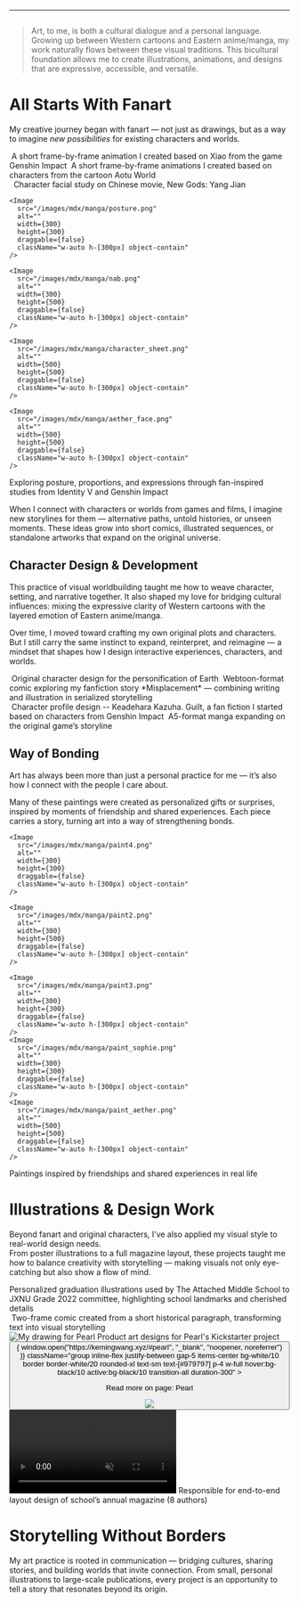 
---

<div className="flex">
<Image
  src="/images/mdx/manga/watermark.png"
  alt=""
  width={300}
  height={300}
  draggable={false}
  className="object-contain"
/>

> Art, to me, is both a cultural dialogue and a personal language. Growing up between Western cartoons and Eastern anime/manga, my work naturally flows between these visual traditions. This bicultural foundation allows me to create illustrations, animations, and designs that are expressive, accessible, and versatile.

</div>

# All Starts With Fanart  
My creative journey began with <Green>fanart</Green> — not just as drawings, but as a way to imagine *new possibilities* for existing characters and worlds.  
<div className="flex flex-col gap-5">
  <Image
    src="/images/mdx/manga/xiao_gif.gif"
    alt=""
    width={1000}
    height={600}
    draggable={false}
  />
  <Gray>
    A short frame-by-frame animation I created based on Xiao from the game <Link href="https://genshin.hoyoverse.com/en/">Genshin Impact</Link>
  </Gray>
  <Image
    src="/images/mdx/manga/eyes.gif"
    alt=""
    width={1000}
    height={600}
    draggable={false}
  />
  <Gray>
    A short frame-by-frame animations I created based on characters from the cartoon <Link href="https://aotu-world.fandom.com/wiki/AOTU_World_Wiki">Aotu World</Link>
  </Gray>
</div>

<div className="flex flex-col gap-5">
  <Image
    src="/images/mdx/manga/character1.png"
    alt=""
    width={1000}
    height={600}
    draggable={false}
  />
  <Image
    src="/images/mdx/manga/character2.png"
    alt=""
    width={1000}
    height={600}
    draggable={false}
  />
  <Gray>
    Character facial study on Chinese movie,
    <Link href="https://en.wikipedia.org/wiki/New_Gods:_Yang_Jian">New Gods: Yang Jian</Link>
  </Gray>
</div>

<div className="flex flex-col gap-5">
  <div className="rounded-lg flex bg-[#1d1c1c] p-5 overflow-auto gap-3 items-start">
    
    <Image
      src="/images/mdx/manga/posture.png"
      alt=""
      width={300}
      height={300} 
      draggable={false}
      className="w-auto h-[300px] object-contain"
    />
    
    <Image
      src="/images/mdx/manga/nab.png"
      alt=""
      width={300}
      height={500}
      draggable={false}
      className="w-auto h-[300px] object-contain"
    />
    
    <Image
      src="/images/mdx/manga/character_sheet.png"
      alt=""
      width={500}
      height={500}
      draggable={false}
      className="w-auto h-[300px] object-contain"
    />
    
    <Image
      src="/images/mdx/manga/aether_face.png"
      alt=""
      width={500}
      height={500}
      draggable={false}
      className="w-auto h-[300px] object-contain"
    />
    
  </div>
  <Gray>
  Exploring posture, proportions, and expressions through fan-inspired studies from <Link href="https://idv.163.com">Identity V</Link> and <Link href="https://genshin.hoyoverse.com/en/">Genshin Impact</Link>
  </Gray>

</div>

When I connect with characters or worlds from games and films, I imagine <Green>new storylines</Green> for them — alternative paths, untold histories, or unseen moments.
These ideas grow into short comics, illustrated sequences, or standalone artworks that expand on the original universe.

## Character Design & Development

This practice of <Green>visual worldbuilding</Green> taught me how to weave character, setting, and narrative together.
It also shaped my love for bridging cultural influences: mixing the expressive clarity of Western cartoons with the layered emotion of Eastern anime/manga.

Over time, I moved toward crafting my own original plots and characters. But I still carry the same instinct to expand, reinterpret, and reimagine — a mindset that shapes how I design interactive experiences, characters, and worlds.
<div className="flex gap-5">
  <div className="flex flex-col gap-5">
    <Image
      src="/images/mdx/manga/earth_character_sheet.png"
      alt=""
      width={1000}
      height={600}
      draggable={false}
    />
    <Gray>Original character design for the personification of Earth</Gray>
        <Image
      src="/images/mdx/manga/webtoon.png"
      alt=""
      width={1000}
      height={600}
      draggable={false}
    />
    <Gray>Webtoon-format comic exploring my fanfiction story *Misplacement* — combining writing and illustration in serialized storytelling</Gray>

  </div>
  <div className="flex flex-col gap-5">
    <Image
      src="/images/mdx/manga/kazuha_character_design.png"
      alt=""
      width={1000}
      height={600}
      draggable={false}
    />
    <Gray>
      Character profile design -- Keadehara Kazuha. Guilt, a fan fiction I
      started based on characters from <Link href="https://genshin.hoyoverse.com/en/">Genshin Impact</Link>
    </Gray>
        <Image
      src="/images/mdx/manga/manga1.png"
      alt=""
      width={1000}
      height={600}
      draggable={false}
    />
    <Gray>
      A5-format manga expanding on the original game’s storyline
    </Gray>

  </div>
</div>


## Way of Bonding
Art has always been more than just a personal practice for me — it’s also how I <Green>connect with the people I care about</Green>.

Many of these paintings were created as personalized gifts or surprises, inspired by moments of friendship and shared experiences. Each piece carries a story, turning art into a way of strengthening bonds.
<div className="flex flex-col gap-5">
  <div className="rounded-lg flex bg-[#1d1c1c] p-5 overflow-auto gap-3 items-start">
    
    <Image
      src="/images/mdx/manga/paint4.png"
      alt=""
      width={300}
      height={300} 
      draggable={false}
      className="w-auto h-[300px] object-contain"
    />
    
    <Image
      src="/images/mdx/manga/paint2.png"
      alt=""
      width={300}
      height={500}
      draggable={false}
      className="w-auto h-[300px] object-contain"
    />
    
    <Image
      src="/images/mdx/manga/paint3.png"
      alt=""
      width={300}
      height={300}
      draggable={false}
      className="w-auto h-[300px] object-contain"
    />
    <Image
      src="/images/mdx/manga/paint_sophie.png"
      alt=""
      width={300}
      height={300}
      draggable={false}
      className="w-auto h-[300px] object-contain"
    />
    <Image
      src="/images/mdx/manga/paint_aether.png"
      alt=""
      width={500}
      height={500}
      draggable={false}
      className="w-auto h-[300px] object-contain"
    />
    
  </div>
  <Gray>
Paintings inspired by friendships and shared experiences in real life  
</Gray>

</div>


# Illustrations & Design Work 
Beyond fanart and original characters, I’ve also applied my visual style to real-world design needs.  
From poster illustrations to a full magazine layout, these projects taught me how to balance creativity with storytelling — making visuals not only eye-catching but also show a flow of mind.  

<div className="flex gap-5">
  <div className="flex flex-col gap-5">
    <Image
      src="/images/mdx/manga/illustration1.png"
      alt=""
      width={1000}
      height={600}
      draggable={false}
    />
  </div>
  <div className="flex flex-col gap-5">
    <Image
      src="/images/mdx/manga/illustration2.png"
      alt=""
      width={1000}
      height={600}
      draggable={false}
    />
  </div>
  <div className="flex flex-col gap-5">
    <Image
      src="/images/mdx/manga/illustration3.png"
      alt=""
      width={1000}
      height={600}
      draggable={false}
    />
  </div>
</div>
<Gray>Personalized graduation illustrations used by The Attached Middle School to JXNU Grade 2022 committee, highlighting school landmarks and cherished details</Gray>

<div className="flex flex-col gap-5">
    <Image
      src="/images/mdx/manga/illustration_school_manga.png"
      alt=""
      width={1000}
      height={600}
      draggable={false}
    />
    <Gray>Two-frame comic created from a short historical paragraph, transforming text into visual storytelling </Gray>
</div>

<div className="flex flex-col gap-5">
  <Image
    src="/images/mdx/pearl/product_doodles.png"
    alt="My drawing for Pearl"
    width={1000}
    height={600}
    draggable={false}
  />
  <Gray>Product art designs for Pearl's Kickstarter project</Gray>
  <button onClick={() => { window.open("https://kemingwang.xyz/#pearl", "_blank", "noopener, noreferrer") }} className="group inline-flex justify-between gap-5 items-center bg-white/10 border border-white/20 rounded-xl text-sm text-[#979797] p-4 w-full hover:bg-black/10 active:bg-black/10 transition-all duration-300" >
     <p>   Read more on page: Pearl</p>
    <img
        src="/images/nav/arrowdown.jpg"
        className="h-1 -rotate-90 transform transition-transform duration-200 group-hover:translate-x-[3px]"
    />
  </button>

</div>

<div className="flex flex-col gap-5 mb-5">
  <video autoPlay muted loop playsInline controls>
    <source src="/videos/magazine.webm" type="video/webm" />
    <source src="/videos/magazine.mp4" type="video/mp4" />
  </video>
<Gray>Responsible for end-to-end layout design of school’s annual magazine (8 authors)</Gray>
</div>

# Storytelling Without Borders
My art practice is rooted in communication — bridging cultures, sharing stories, and building worlds that invite connection. From small, personal illustrations to large-scale publications, every project is an opportunity to tell a story that <Green>resonates beyond its origin</Green>.
